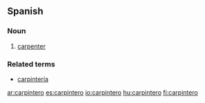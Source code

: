 ==Spanish==

===Noun===
{{es-noun-m}}

# [[carpenter]]

===Related terms===
* [[carpintería]] {{f}}

[[ar:carpintero]]
[[es:carpintero]]
[[io:carpintero]]
[[hu:carpintero]]
[[fi:carpintero]]